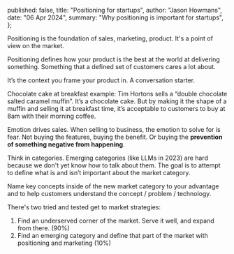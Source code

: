   published: false,
  title: "Positioning for startups",
  author: "Jason Howmans",
  date: "06 Apr 2024",
  summary: "Why positioning is important for startups",
};

Positioning is the foundation of sales, marketing, product. It's a point of view on the market.

Positioning defines how your product is the best at the world at delivering something. Something that a defined set of customers cares a lot about.

It’s the context you frame your product in. A conversation starter.

Chocolate cake at breakfast example:
Tim Hortons sells a “double chocolate salted caramel muffin”. It’s a chocolate cake. But by making it the shape of a muffin and selling it at breakfast time, it’s acceptable to customers to buy at 8am with their morning coffee.

Emotion drives sales. When selling to business, the emotion to solve for is fear. Not buying the features, buying the benefit. Or buying the **prevention of something negative from happening**.

Think in categories. Emerging categories (like LLMs in 2023) are hard because we don't yet know how to talk about them. The goal is to attempt to define what is and isn’t important about the market category.

Name key concepts inside of the new market category to your advantage and to help customers understand the concept / problem / technology.

There's two tried and tested get to market strategies:

1. Find an underserved corner of the market. Serve it well, and expand from there. (90%)
2. Find an emerging category and define that part of the market with positioning and marketing (10%)

